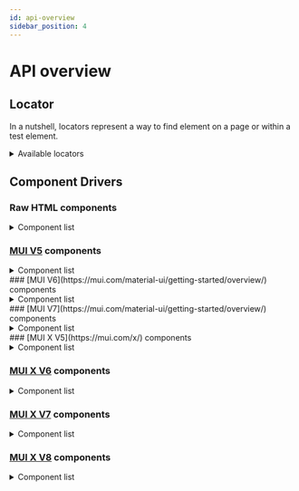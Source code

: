 ```yaml
---
id: api-overview
sidebar_position: 4
---
```



# API overview

## Locator

In a nutshell, locators represent a way to find element on a page or within a test element.

<details>
  <summary>Available locators</summary>

| Locator                  | Description                                                                                                            |
| ------------------------ | ---------------------------------------------------------------------------------------------------------------------- |
| byAttribute(name, value) | Locate element by attribute                                                                                            |
| byChecked(checked)       | Locate checkbox which is checked, usually it can be chained with checkbox locator                                      |
| byCssClass(className)    | Locate by CSS class name. Locate by CSS class is not recommended because it is not reliable and can be changed easily. |
| byCssSelector(selector)  | Locate by CSS selector.                                                                                                |
| byDataTestId(dataTestId) | Locate by data-testid attribute.                                                                                       |
| byInputType(type)        | Locate by input element by its type, such as text, radio, checkbox etc.                                                |
| byLinkedElement()        | (Experimental) Locate an element by matching attributes from another element                                           |
| byName(name)             | Locate by the value of name attribute.                                                                                 |
| byRole(role)             | Locate by the value of role attribute.                                                                                 |
| byTagName(tagName)       | Locate by HTML tag name (not recommended).                                                                             |
| byValue(value)           | Locate by the value of value attribute                                                                                 |

</details>

## Component Drivers

### Raw HTML components

<details>
  <summary>Component list</summary>

Package: [@atomic-testing/component-driver-html](https://github.com/atomic-testing/atomic-testing/tree/main/packages/component-driver-html/src/components)

| Driver                     | Description                                                               |
| -------------------------- | ------------------------------------------------------------------------- |
| HTMLAnchorDriver           | Driver for `<a>` elements                                                 |
| HTMLButtonDriver           | Driver for `<button>` or any clickable elements                           |
| HTMLCheckboxDriver         | Driver for `<input type="checkbox">` elements                             |
| HTMLCheckboxGroupDriver    | Driver for a group of HTML checkboxes, ideal for multiselection           |
| HTMLElementDriver          | Driver for any HTML element                                               |
| HTMLHiddenInputDriver      | Driver for `<input type="hidden">` elements                               |
| HTMLOptionDriver           | Driver for `<option>` elements                                            |
| HTMLRadioButtonGroupDriver | Driver for a group of HTML radio buttons                                  |
| HTMLSelectDriver           | Driver for `<select>` element, support both single and multiple selection |
| HTMLTextInputDriver        | Driver for `<input type="text">` elements                                 |
| HTMLTextAreaDriver         | Driver for `<textarea>` elements                                          |

</details>

### [MUI V5](https://mui.com/material-ui/getting-started/overview/) components

<details>
  <summary>Component list</summary>

Package: [@atomic-testing/component-driver-mui-v5](https://github.com/atomic-testing/atomic-testing/tree/main/packages/component-driver-mui-v5/src/components)

<Tabs>
<TabItem value="npm" label="npm">

```bash
npm install @atomic-testing/component-driver-mui-v5
```

</TabItem>
<TabItem value="yarn" label="yarn">

```bash
yarn add @atomic-testing/component-driver-mui-v5
```

</TabItem>
<TabItem value="pnpm" label="pnpm">

```bash
pnpm add @atomic-testing/component-driver-mui-v5
```

</TabItem>
</Tabs>

| Driver                           | Description                                           |
| -------------------------------- | ----------------------------------------------------- |
| AccordionDriver                  | Driver for Accordion component                        |
| AlertDriver                      | Driver for Alert component                            |
| AutoCompleteDriver               | Driver for Autocomplete component                     |
| BadgeDriver                      | Driver for Badge component                            |
| ButtonDriver                     | Driver for Button or any clickable component          |
| CheckboxDriver                   | Driver for Checkbox component                         |
| ChipDriver                       | Driver for Chip component                             |
| DialogDriver                     | Driver for Dialog component                           |
| FabDriver                        | Driver for Floating Action Button component           |
| InputDriver                      | Driver for Input component and its variants           |
| ListDriver                       | Driver for List component                             |
| ListItemDriver                   | Driver for ListItem component                         |
| MenuDriver                       | Driver for Menu component                             |
| MenuItemDriver                   | Driver for MenuItem component                         |
| ProgressDriver                   | Driver for Progress component                         |
| RatingDriver                     | Driver for Rating component                           |
| SelectDriver                     | Driver for Select component                           |
| SliderDriver                     | Driver for Slider component                           |
| SnackbarDriver                   | Driver for Snackbar component                         |
| SwitchDriver                     | Driver for Switch component                           |
| TextFieldDriver                  | Driver for TextField component                        |
| ToggleButtonDriver               | Driver for ToggleButton component                     |
| ToggleButtonGroupDriver          | Driver for ToggleButtonGroup component                |
| ExclusiveToggleButtonGroupDriver | Driver for ToggleButtonGroup with exclusive selection |

</details>
### [MUI V6](https://mui.com/material-ui/getting-started/overview/) components

<details>
  <summary>Component list</summary>

Package: [@atomic-testing/component-driver-mui-v6](https://github.com/atomic-testing/atomic-testing/tree/main/packages/component-driver-mui-v6/src/components)

Test examples can be found in [the example folder under component-driver-mui-v6-test package](https://github.com/atomic-testing/atomic-testing/tree/main/package-tests/component-driver-mui-v6-test/src/examples)

| Driver                           | Description                                                                                      |
| -------------------------------- | ------------------------------------------------------------------------------------------------ |
| AccordionDriver                  | Driver for Accordion component                                                                   |
| AlertDriver                      | Driver for Alert component                                                                       |
| AutoCompleteDriver               | Driver for Autocomplete component (single selection only, multiple selection planned)            |
| BadgeDriver                      | Driver for Badge component                                                                       |
| ButtonDriver                     | Driver for Button or any clickable component                                                     |
| CheckboxDriver                   | Driver for Checkbox component                                                                    |
| ChipDriver                       | Driver for Chip component                                                                        |
| DialogDriver                     | Driver for Dialog component                                                                      |
| FabDriver                        | Driver for Floating Action Button component                                                      |
| InputDriver                      | Driver for Input component and its variants                                                      |
| ListDriver                       | Driver for List component                                                                        |
| ListItemDriver                   | Driver for ListItem component                                                                    |
| MenuDriver                       | Driver for Menu component                                                                        |
| MenuItemDriver                   | Driver for MenuItem component                                                                    |
| ProgressDriver                   | Driver for Progress component                                                                    |
| RatingDriver                     | Driver for Rating component                                                                      |
| SelectDriver                     | Driver for Select component                                                                      |
| SliderDriver                     | Driver for Slider component                                                                      |
| SnackbarDriver                   | Driver for Snackbar component                                                                    |
| SwitchDriver                     | Driver for Switch component                                                                      |
| TextFieldDriver                  | Driver for TextField component, supports single-line, multiline and selection TextField variants |
| ToggleButtonDriver               | Driver for ToggleButton component                                                                |
| ToggleButtonGroupDriver          | Driver for ToggleButtonGroup component                                                           |
| ExclusiveToggleButtonGroupDriver | Driver for ToggleButtonGroup with exclusive selection                                            |
| DataGridProDriver                | Driver for DataGrid/DataGridPro component                                                        |
| DataGridHeaderRowDriver          | Driver for header rows in DataGrid                                                               |
| DataGridDataRowDriver            | Driver for data rows in DataGrid                                                                 |

</details>
### [MUI V7](https://mui.com/material-ui/getting-started/overview/) components

<details>
  <summary>Component list</summary>

Package: [@atomic-testing/component-driver-mui-v7](https://github.com/atomic-testing/atomic-testing/tree/main/packages/component-driver-mui-v7/src/components)

<Tabs>
<TabItem value="npm" label="npm">

```bash
npm install @atomic-testing/component-driver-mui-v7
```

</TabItem>
<TabItem value="yarn" label="yarn">

```bash
yarn add @atomic-testing/component-driver-mui-v7
```

</TabItem>
<TabItem value="pnpm" label="pnpm">

```bash
pnpm add @atomic-testing/component-driver-mui-v7
```

</TabItem>
</Tabs>

| Driver                           | Description                                           |
| -------------------------------- | ----------------------------------------------------- |
| AccordionDriver                  | Driver for Accordion component                        |
| AlertDriver                      | Driver for Alert component                            |
| AutoCompleteDriver               | Driver for Autocomplete component                     |
| BadgeDriver                      | Driver for Badge component                            |
| ButtonDriver                     | Driver for Button or any clickable component          |
| CheckboxDriver                   | Driver for Checkbox component                         |
| ChipDriver                       | Driver for Chip component                             |
| DialogDriver                     | Driver for Dialog component                           |
| FabDriver                        | Driver for Floating Action Button component           |
| InputDriver                      | Driver for Input component and its variants           |
| ListDriver                       | Driver for List component                             |
| ListItemDriver                   | Driver for ListItem component                         |
| MenuDriver                       | Driver for Menu component                             |
| MenuItemDriver                   | Driver for MenuItem component                         |
| ProgressDriver                   | Driver for Progress component                         |
| RatingDriver                     | Driver for Rating component                           |
| SelectDriver                     | Driver for Select component                           |
| SliderDriver                     | Driver for Slider component                           |
| SnackbarDriver                   | Driver for Snackbar component                         |
| SwitchDriver                     | Driver for Switch component                           |
| TextFieldDriver                  | Driver for TextField component                        |
| ToggleButtonDriver               | Driver for ToggleButton component                     |
| ToggleButtonGroupDriver          | Driver for ToggleButtonGroup component                |
| ExclusiveToggleButtonGroupDriver | Driver for ToggleButtonGroup with exclusive selection |

</details>
### [MUI X V5](https://mui.com/x/) components

<details>
  <summary>Component list</summary>

Package: [@atomic-testing/component-driver-mui-x-v5](https://github.com/atomic-testing/atomic-testing/tree/main/packages/component-driver-mui-x-v5/src)

<Tabs>
<TabItem value="npm" label="npm">

```bash
npm install @atomic-testing/component-driver-mui-x-v5
```

</TabItem>
<TabItem value="yarn" label="yarn">

```bash
yarn add @atomic-testing/component-driver-mui-x-v5
```

</TabItem>
<TabItem value="pnpm" label="pnpm">

```bash
pnpm add @atomic-testing/component-driver-mui-x-v5
```

</TabItem>
</Tabs>

| Driver                       | Description                                    |
| ---------------------------- | ---------------------------------------------- |
| DataGridProDriver            | Driver for DataGrid/DataGridPro component      |
| DataGridHeaderRowDriver      | Driver for header rows in DataGrid             |
| DataGridDataRowDriver        | Driver for data rows in DataGrid               |
| DateRangePickerDriver        | Driver for DateRangePicker component           |
| DateTimePickerDriver         | Driver for DateTimePicker component            |
| DesktopDatePickerDriver      | Driver for DesktopDatePicker component         |
| MobileDatePickerDialogDriver | Driver for MobileDatePicker's dialog component |
| MobileDatePickerDriver       | Driver for MobileDatePicker component          |
| TimePickerDriver             | Driver for TimePicker component                |

</details>

### [MUI X V6](https://mui.com/x/) components

<details>
  <summary>Component list</summary>

Package: [@atomic-testing/component-driver-mui-x-v6](https://github.com/atomic-testing/atomic-testing/tree/main/packages/component-driver-mui-x-v6/src)

<Tabs>
<TabItem value="npm" label="npm">

```bash
npm install @atomic-testing/component-driver-mui-x-v6
```

</TabItem>
<TabItem value="yarn" label="yarn">

```bash
yarn add @atomic-testing/component-driver-mui-x-v6
```

</TabItem>
<TabItem value="pnpm" label="pnpm">

```bash
pnpm add @atomic-testing/component-driver-mui-x-v6
```

</TabItem>
</Tabs>

| Driver                  | Description                               |
| ----------------------- | ----------------------------------------- |
| DataGridProDriver       | Driver for DataGrid/DataGridPro component |
| DataGridHeaderRowDriver | Driver for header rows in DataGrid        |
| DataGridDataRowDriver   | Driver for data rows in DataGrid          |

</details>

### [MUI X V7](https://mui.com/x/) components

<details>
  <summary>Component list</summary>

Package: [@atomic-testing/component-driver-mui-x-v7](https://github.com/atomic-testing/atomic-testing/tree/main/packages/component-driver-mui-x-v7/src)

<Tabs>
<TabItem value="npm" label="npm">

```bash
npm install @atomic-testing/component-driver-mui-x-v7
```

</TabItem>
<TabItem value="yarn" label="yarn">

```bash
yarn add @atomic-testing/component-driver-mui-x-v7
```

</TabItem>
<TabItem value="pnpm" label="pnpm">

```bash
pnpm add @atomic-testing/component-driver-mui-x-v7
```

</TabItem>
</Tabs>

| Driver                  | Description                               |
| ----------------------- | ----------------------------------------- |
| DataGridProDriver       | Driver for DataGrid/DataGridPro component |
| DataGridHeaderRowDriver | Driver for header rows in DataGrid        |
| DataGridDataRowDriver   | Driver for data rows in DataGrid          |

</details>

### [MUI X V8](https://mui.com/x/) components

<details>
  <summary>Component list</summary>

Package: [@atomic-testing/component-driver-mui-x-v8](https://github.com/atomic-testing/atomic-testing/tree/main/packages/component-driver-mui-x-v8/src)

<Tabs>
<TabItem value="npm" label="npm">

```bash
npm install @atomic-testing/component-driver-mui-x-v8
```

</TabItem>
<TabItem value="yarn" label="yarn">

```bash
yarn add @atomic-testing/component-driver-mui-x-v8
```

</TabItem>
<TabItem value="pnpm" label="pnpm">

```bash
pnpm add @atomic-testing/component-driver-mui-x-v8
```

</TabItem>
</Tabs>

| Driver                  | Description                               |
| ----------------------- | ----------------------------------------- |
| DataGridProDriver       | Driver for DataGrid/DataGridPro component |
| DataGridHeaderRowDriver | Driver for header rows in DataGrid        |
| DataGridDataRowDriver   | Driver for data rows in DataGrid          |

</details>
